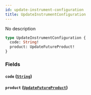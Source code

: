 ```yaml
---
id: update-instrument-configuration
title: UpdateInstrumentConfiguration
---
```



No description

```graphql
type UpdateInstrumentConfiguration {
  code: String!
  product: UpdateFutureProduct!
}
```


### Fields

#### `code` ([`String`](/docs/testnet/graphql/scalars/string))




#### `product` ([`UpdateFutureProduct`](/docs/testnet/graphql/objects/update-future-product))






